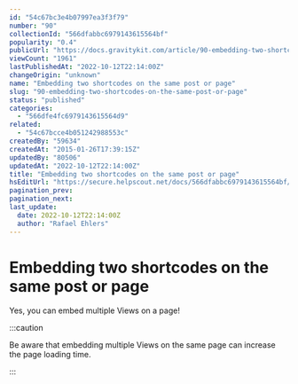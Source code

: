 ```yaml
---
id: "54c67bc3e4b07997ea3f3f79"
number: "90"
collectionId: "566dfabbc6979143615564bf"
popularity: "0.4"
publicUrl: "https://docs.gravitykit.com/article/90-embedding-two-shortcodes-on-the-same-post-or-page"
viewCount: "1961"
lastPublishedAt: "2022-10-12T22:14:00Z"
changeOrigin: "unknown"
name: "Embedding two shortcodes on the same post or page"
slug: "90-embedding-two-shortcodes-on-the-same-post-or-page"
status: "published"
categories: 
  - "566dfe4fc6979143615564d9"
related: 
  - "54c67bcce4b051242988553c"
createdBy: "59634"
createdAt: "2015-01-26T17:39:15Z"
updatedBy: "80506"
updatedAt: "2022-10-12T22:14:00Z"
title: "Embedding two shortcodes on the same post or page"
hsEditUrl: "https://secure.helpscout.net/docs/566dfabbc6979143615564bf/article/54c67bc3e4b07997ea3f3f79"
pagination_prev: 
pagination_next: 
last_update:
  date: 2022-10-12T22:14:00Z
  author: "Rafael Ehlers"
---
```


# Embedding two shortcodes on the same post or page

Yes, you can embed multiple Views on a page!


:::caution

Be aware that embedding multiple Views on the same page can increase the page loading time.

:::

 